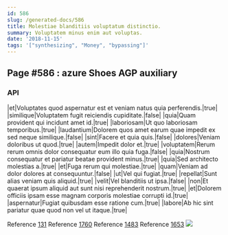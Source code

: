 ```yaml
---
id: 586
slug: /generated-docs/586
title: Molestiae blanditiis voluptatum distinctio.
summary: Voluptatem minus enim aut voluptas.
date: '2018-11-15'
tags: '["synthesizing", "Money", "bypassing"]'
---
```


## Page #586 : azure Shoes AGP auxiliary
### API

|et|Voluptates quod aspernatur est et veniam natus quia perferendis.|true|
|similique|Voluptatem fugit reiciendis cupiditate.|false|
|quia|Quam provident qui incidunt amet id.|true|
|laboriosam|Ut quo laboriosam temporibus.|true|
|laudantium|Dolorem quos amet earum quae impedit ex sed neque similique.|false|
|sint|Facere et quia quis.|false|
|dolores|Veniam doloribus ut quod.|true|
|autem|Impedit dolor et.|true|
|voluptatem|Rerum rerum omnis dolor consequatur eum illo quia fuga.|false|
|quia|Nostrum consequatur et pariatur beatae provident minus.|true|
|quia|Sed architecto molestias a.|true|
|et|Fuga rerum qui molestiae.|true|
|quam|Veniam ad dolor dolores at consequuntur.|false|
|ut|Vel qui fugiat.|true|
|repellat|Sunt alias veniam quis aliquid.|true|
|velit|Vel blanditiis ut ipsa.|false|
|non|Et quaerat ipsum aliquid aut sunt nisi reprehenderit nostrum.|true|
|et|Dolorem officiis ipsam esse magnam corporis molestiae corrupti id.|true|
|aspernatur|Fugiat quibusdam esse ratione cum.|true|
|labore|Ab hic sint pariatur quae quod non vel ut itaque.|true|

Reference [131](/131)
Reference [1760](/1760)
Reference [1483](/1483)
Reference [1653](/1653)
![](/assets/cats-2.jpg)


